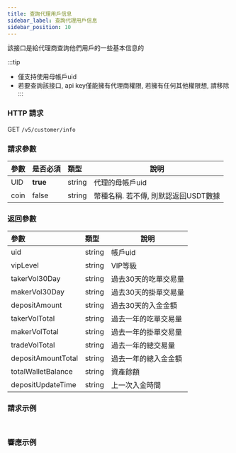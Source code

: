 ```yaml
---
title: 查詢代理用戶信息
sidebar_label: 查詢代理用戶信息
sidebar_position: 10
---
```


該接口是給代理商查詢他們用戶的一些基本信息的

:::tip
* 僅支持使用母帳戶uid
* 若要查詢該接口, api key僅能擁有代理商權限, 若擁有任何其他權限想, 請移除
:::

### HTTP 請求
GET `/v5/customer/info`

### 請求參數
| 參數 | 是否必須 | 類型 | 說明|
|:----- |:-------|:-----|------ |
|UID |**true** |string |代理的母帳戶uid|
|coin |false |string |幣種名稱. 若不傳, 則默認返回USDT數據|

### 返回參數
| 參數 | 類型 | 說明|
|:----- |:-----|----- |
|uid |string |帳戶uid|
|vipLevel |string |VIP等級 |
|takerVol30Day |string |過去30天的吃單交易量 |
|makerVol30Day |string |過去30天的掛單交易量 |
|depositAmount |string |過去30天的入金金額 |
|takerVolTotal |string |過去一年的吃單交易量 |
|makerVolTotal |string |過去一年的掛單交易量 |
|tradeVolTotal |string |過去一年的總交易量 |
|depositAmountTotal |string |過去一年的總入金金額 |
|totalWalletBalance |string |資產餘額 |
|depositUpdateTime |string |上一次入金時間 |

### 請求示例

<Tabs groupId="programming-languages">
<TabItem value="http" label="HTTP">

```http

```

</TabItem>
<TabItem value="python" label="Python">

```python

```

</TabItem>
</Tabs>

### 響應示例

```json

```
